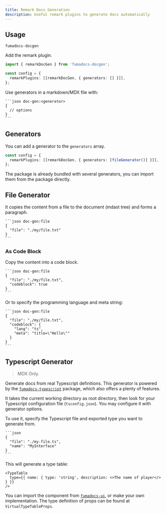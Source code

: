 ```yaml
---
title: Remark Docs Generation
description: Useful remark plugins to generate docs automatically
---
```


## Usage

```package-install
fumadocs-docgen
```

Add the remark plugin.

```ts
import { remarkDocGen } from 'fumadocs-docgen';

const config = {
  remarkPlugins: [[remarkDocGen, { generators: [] }]],
};
```

Use generators in a markdown/MDX file with:

````mdx
```json doc-gen:<generator>
{
  // options
}
```
````

## Generators

You can add a generator to the `generators` array.

```ts
const config = {
  remarkPlugins: [[remarkDocGen, { generators: [fileGenerator()] }]],
};
```

The package is already bundled with several generators, you can import them from the package directly.

## File Generator

It copies the content from a file to the document (mdast tree) and forms a paragraph.

````mdx
```json doc-gen:file
{
  "file": "./my/file.txt"
}
```
````

### As Code Block

Copy the content into a code block.

````mdx
```json doc-gen:file
{
  "file": "./my/file.txt",
  "codeblock": true
}
```
````

Or to specify the programming language and meta string:

````mdx
```json doc-gen:file
{
  "file": "./my/file.txt",
  "codeblock": {
    "lang": "ts",
    "meta": "title=\"Hello\""
  }
}
```
````

## Typescript Generator

> MDX Only.

Generate docs from real Typescript definitions.
This generator is powered by the [`fumadocs-typescript`](/docs/ui/typescript) package, which also offers a plenty of features.

It takes the current working directory as root directory, then look for your Typescript configuration file (`tsconfig.json`).
You may configure it with generator options.

To use it, specify the Typescript file and exported type you want to generate from.

````mdx
```json
{
  "file": "./my-file.ts",
  "name": "MyInterface"
}
```
````

This will generate a type table:

```mdx
<TypeTable
  type={{ name: { type: 'string', description: <>The name of player</> } }}
/>
```

You can import the component from [`fumadocs-ui`](/docs/ui/components/type-table), or make your own implementation.
The type definition of props can be found at `VirtualTypeTableProps`.
